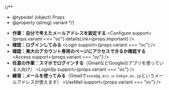 
{/**
  * @typedef {object} Props
  * @property {string} variant
  */}

- **作業：自分で考えたメールアドレスを設定する**
  <Configure
    support={props.variant === "oc"}
    detailsLink={props.important}
  />
- **確認：ログインしてみる**
  <Login support={props.variant === "oc"} />
- **確認：東大のアカウント専用のページにアクセスできるか確認する**
  <Access support={props.variant === "oc"} />
- **任意の作業：スマホでログインする**（GmailなどGoogleのアプリを使っている人向け）
  <LoginSp support={props.variant === "oc"} />
- **練習：メールを使ってみる**（Gmailで`xxxx@g.ecc.u-tokyo.ac.jp`というメールアドレスが使えます）
  <UseMail support={props.variant === "oc"} />
